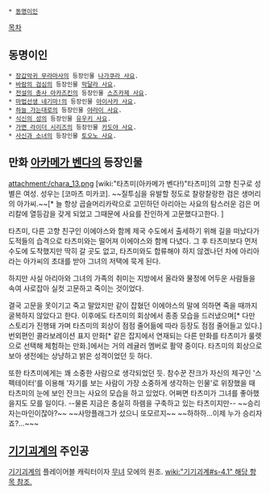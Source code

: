  * [[동명이인]]

[[목차]]

== 동명이인 ==
 * [[장갑악귀 무라마사]]의 등장인물 [[나가쿠라 사요]].
 * [[바람의 검심]]의 등장인물 [[막달라 사요]].
 * [[전설의 총사 아카즈킨]]의 등장인물 [[스즈카제 사요]].
 * [[마법선생 네기마!]]의 등장인물 [[아이사카 사요]].
 * [[하늘 가는대로]]의 등장인물 [[야라이 사요]].
 * [[식신의 성]]의 등장인물 [[유우키 사요]].
 * [[가면 라이더 시리즈]]의 등장인물 [[카도야 사요]].
 * [[사신과 소녀]]의 등장인물 [[토오노 사요]].

== 만화 [[아카메가 벤다]]의 등장인물 ==
attachment:/chara_13.png
[wiki:"타츠미(아카메가 벤다!)"타츠미]의 고향 친구로 성별은 여성. 성우는 [코마츠 미카코]. ~~질투심을 유발할 정도로 찰랑찰랑한 검은 생머리의 아가씨.~~[* 늘 항상 곱슬머리카락으로 고민하던 아리아는 사요의 탐스러운 검은 머리칼에 열등감을 갖게 되었고 그때문에 사요를 잔인하게 고문했다고한다. ]

타츠미, 다른 고향 친구인 이에야스와 함께 제국 수도에서 출세하기 위해 길을 떠났다가 도적들의 습격으로 타츠미와는 떨어져 이에야스와 함께 다녔다. 그 후 타츠미보다 먼저 수도에 도착했지만 딱히 갈 곳도 없고, 타츠미와도 합류해야 하지 않겠나던 차에 아리아라는 아가씨의 초대를 받아 그녀의 저택에 묵게 된다.

하지만 사실 아리아와 그녀의 가족의 취미는 지방에서 올라와 물정에 어두운 사람들을 속여 사로잡아 실컷 고문하고 죽이는 것이었다. 

결국 고문을 못이기고 죽고 말았지만 같이 잡혔던 이에야스의 말에 의하면 죽을 때까지 굴복하지 않았다고 한다. 이후에도 타츠미의 회상에서 종종 모습을 드러냈으며[* 다만 스토리가 진행돼 가며 타츠미의 회상이 점점 줄어듦에 따라 등장도 점점 줄어들고 있다.] 번외편인 콜라보레이션 표지 만화[* 같은 잡지에서 연재되는 다른 만화를 타츠미가 룰렛으로 선택해 체험하는 만화.]에서는 거의 레귤러 멤버로 활약 중이다. 타츠미의 회상으로 보아 생전에는 상냥하고 밝은 성격이었던 듯 하다. 

또한 타츠미에게는 꽤 소중한 사람으로 생각되었던 듯. 참수꾼 잔크가 자신의 제구인 '스펙테이터'를 이용해 '자기를 보는 사람이 가장 소중하게 생각하는 인물'로 위장했을 때 타츠미의 눈에 보인 잔크는 사요의 모습을 하고 있었다. 어쩌면 타츠미가 그녀를 좋아했을지도 모를 일이다. --물론 지금은 충실히 하렘을 구축하고 있는 타츠미지만-- ~~승리자는마인이잖아?~~ ~~사망플래그가 섰으니 또모르지~~ ~~하하하...이제 누가 승리자죠?...~~~

== [[기기괴계]]의 주인공 ==
[[기기괴계]]의 플레이어블 캐릭터이자 [[무녀]] 모에의 원조. [[wiki:"기기괴계#s-4.1" 해당 항목 참조.]]
